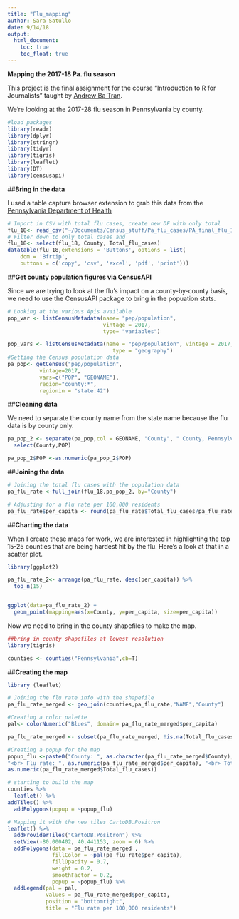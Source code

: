 ```yaml
---
title: "Flu_mapping"
author: Sara Satullo
date: 9/14/18
output:
  html_document: 
    toc: true
    toc_float: true
---
```

**Mapping the 2017-18 Pa. flu season**

This project is the final assignment for the course "Introduction to R for Journalists" taught by [Andrew Ba Tran](https://github.com/andrewbtran). 

We're looking at the 2017-28 flu season in Pennsylvania by county.

```r
#load packages
library(readr)
library(dplyr)
library(stringr)
library(tidyr)
library(tigris)
library(leaflet)
library(DT)
library(censusapi)
```
##**Bring in the data**

I used a table capture browser extension to grab this data from the [Pennsylvania Department of Health](https://www.health.pa.gov/topics/disease/Flu/Pages/2017-18-Flu.aspx)

```r
# Import in CSV with total flu cases, create new DF with only total 
flu_18<- read_csv("~/Documents/Census_stuff/Pa_flu_cases/PA_final_flu_18.csv") 
# Filter down to only total cases and 
flu_18<- select(flu_18, County, Total_flu_cases) 
datatable(flu_18,extensions = 'Buttons', options = list(
    dom = 'Bfrtip',
    buttons = c('copy', 'csv', 'excel', 'pdf', 'print')))
```

  
##**Get county population figures via CensusAPI**

Since we are trying to look at the flu's impact on a county-by-county basis, we need to use the CensusAPI package to bring in the popuation stats.

```r

# Looking at the various Apis available 
pop_var <- listCensusMetadata(name= "pep/population", 
                              vintage = 2017,
                              type= "variables")

pop_vars <- listCensusMetadata(name = "pep/population", vintage = 2017, 
                                 type = "geography")
#Getting the Census population data
pa_pop<- getCensus("pep/population",
          vintage=2017,
          vars=c("POP", "GEONAME"),
          region="county:*",
          regionin = "state:42")
```
##**Cleaning data**

We need to separate the county name from the state name because the flu data is by county only.
```r

pa_pop_2 <- separate(pa_pop,col = GEONAME, "County", " County, Pennsylvania") %>% 
  select(County,POP) 

pa_pop_2$POP <-as.numeric(pa_pop_2$POP)
```
##**Joining the data**
```r
# Joining the total flu cases with the population data
pa_flu_rate <-full_join(flu_18,pa_pop_2, by="County")

# Adjusting for a flu rate per 100,000 residents
pa_flu_rate$per_capita <- round(pa_flu_rate$Total_flu_cases/pa_flu_rate$POP*100000,0)

```
##**Charting the data**

When I create these maps for work, we are interested in highlighting the top 15-25 counties that are being hardest hit by the flu. Here's a look at that in a scatter plot.

```r
library(ggplot2)

pa_flu_rate_2<- arrange(pa_flu_rate, desc(per_capita)) %>% 
  top_n(15)


ggplot(data=pa_flu_rate_2) +
  geom_point(mapping=aes(x=County, y=per_capita, size=per_capita)) 
```
Now we need to bring in the county shapefiles to make the map.
```r
##bring in county shapefiles at lowest resolution
library(tigris)

counties <- counties("Pennsylvania",cb=T)
```
##**Creating the map**
```r
library (leaflet)

# Joining the flu rate info with the shapefile
pa_flu_rate_merged <- geo_join(counties,pa_flu_rate,"NAME","County")

#Creating a color palette
pal<- colorNumeric("Blues", domain= pa_flu_rate_merged$per_capita)

pa_flu_rate_merged <- subset(pa_flu_rate_merged, !is.na(Total_flu_cases))

#Creating a popup for the map
popup_flu <-paste0("County: ", as.character(pa_flu_rate_merged$County),
"<br> Flu rate: ", as.numeric(pa_flu_rate_merged$per_capita), "<br> Total cases: ", 
as.numeric(pa_flu_rate_merged$Total_flu_cases))

# starting to build the map
counties %>% 
  leaflet() %>% 
addTiles() %>% 
  addPolygons(popup = ~popup_flu)

# Mapping it with the new tiles CartoDB.Positron
leaflet() %>%
  addProviderTiles("CartoDB.Positron") %>%
  setView(-80.000402, 40.441153, zoom = 6) %>% 
  addPolygons(data = pa_flu_rate_merged , 
              fillColor = ~pal(pa_flu_rate$per_capita), 
              fillOpacity = 0.7, 
              weight = 0.2, 
              smoothFactor = 0.2, 
              popup = ~popup_flu) %>%
  addLegend(pal = pal, 
            values = pa_flu_rate_merged$per_capita, 
            position = "bottomright", 
            title = "Flu rate per 100,000 residents")
```


